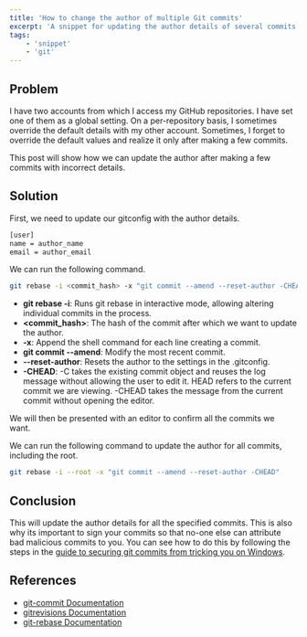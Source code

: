 ```yaml
---
title: 'How to change the author of multiple Git commits'
excerpt: 'A snippet for updating the author details of several commits in a git repository'
tags:
    - 'snippet'
    - 'git'
---
```


## Problem

I have two accounts from which I access my GitHub repositories. I have set one of them as a global setting. On a per-repository basis, I sometimes override the default details with my other account. Sometimes, I forget to override the default values and realize it only after making a few commits.

This post will show how we can update the author after making a few commits with incorrect details.

## Solution

First, we need to update our gitconfig with the author details.

```txt
[user]
name = author_name
email = author_email
```

We can run the following command.

```bash
git rebase -i <commit_hash> -x "git commit --amend --reset-author -CHEAD"
```

-   **git rebase -i**: Runs git rebase in interactive mode, allowing altering individual commits in the process.
-   **<commit_hash>**: The hash of the commit after which we want to update the author.
-   **-x**: Append the shell command for each line creating a commit.
-   **git commit --amend**: Modify the most recent commit.
-   **--reset-author**: Resets the author to the settings in the .gitconfig.
-   **-CHEAD**: -C takes the existing commit object and reuses the log message without allowing the user to edit it. HEAD refers to the current commit we are viewing. -CHEAD takes the message from the current commit without opening the editor.

We will then be presented with an editor to confirm all the commits we want.

We can run the following command to update the author for all commits, including the root.

```bash
git rebase -i --root -x "git commit --amend --reset-author -CHEAD"
```

## Conclusion

This will update the author details for all the specified commits. This is also why its important to sign your commits so that no-one else can attribute bad malicious commits to you. You can see how to do this by following the steps in the [guide to securing git commits from tricking you on Windows](./securing-git-commits-windows).

## References

-   [git-commit Documentation](https://git-scm.com/docs/git-commit)
-   [gitrevisions Documentation](https://git-scm.com/docs/gitrevisions)
-   [git-rebase Documentation](https://git-scm.com/docs/git-rebase)

